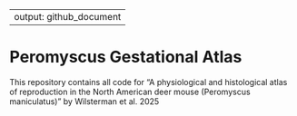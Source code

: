 
---
output: github_document
---

# Peromyscus Gestational Atlas

This repository contains all code for "A physiological and histological atlas of reproduction in the North American deer mouse (Peromyscus maniculatus)" by Wilsterman et al. 2025

